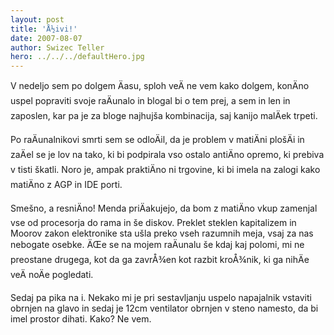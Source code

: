 ```yaml
---
layout: post
title: 'Å½ivi!'
date: 2007-08-07
author: Swizec Teller
hero: ../../../defaultHero.jpg
---
```

V nedeljo sem po dolgem Äasu, sploh veÄ ne vem kako dolgem, konÄno uspel popraviti svoje raÄunalo in blogal bi o tem prej, a sem in len in zaposlen, kar pa je za bloge najhujša kombinacija, saj kanijo malÄek trpeti.

Po raÄunalnikovi smrti sem se odloÄil, da je problem v matiÄni plošÄi in zaÄel se je lov na tako, ki bi podpirala vso ostalo antiÄno opremo, ki prebiva v tisti škatli. Noro je, ampak praktiÄno ni trgovine, ki bi imela na zalogi kako matiÄno z AGP in IDE porti.

Smešno, a resniÄno! Menda priÄakujejo, da bom z matiÄno vkup zamenjal vse od procesorja do rama in še diskov. Preklet steklen kapitalizem in Moorov zakon elektronike sta ušla preko vseh razumnih meja, vsaj za nas nebogate osebke. ÄŒe se na mojem raÄunalu še kdaj kaj polomi, mi ne preostane drugega, kot da ga zavrÅ¾en kot razbit kroÅ¾nik, ki ga nihÄe veÄ noÄe pogledati.

Sedaj pa pika na i. Nekako mi je pri sestavljanju uspelo napajalnik vstaviti obrnjen na glavo in sedaj je 12cm ventilator obrnjen v steno namesto, da bi imel prostor dihati. Kako? Ne vem.